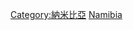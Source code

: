 {{catmore}}
{{Commonscat|Transport in Namibia}}

[[Category:納米比亞|Category:納米比亞]]
[[Category:非洲各国交通|Namibia]]